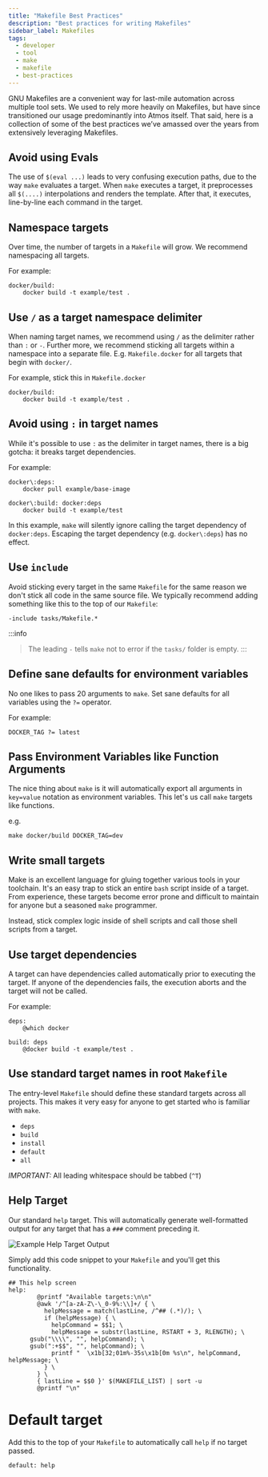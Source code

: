```yaml
---
title: "Makefile Best Practices"
description: "Best practices for writing Makefiles"
sidebar_label: Makefiles
tags:
  - developer
  - tool
  - make
  - makefile
  - best-practices
---
```


<Intro>
GNU Makefiles are a convenient way for last-mile automation across multiple tool sets. We used to rely more heavily on Makefiles, but have since transitioned our usage predominantly into Atmos itself. That said, here is a collection of some of the best practices we’ve amassed over the years from extensively leveraging Makefiles.
</Intro>

## Avoid using Evals

The use of `$(eval ...)` leads to very confusing execution paths, due to the way `make` evaluates a target. When `make` executes a target, it preprocesses all `$(....)` interpolations and renders the template. After that, it executes, line-by-line each command in the target.

## Namespace targets
Over time, the number of targets in a `Makefile` will grow. We recommend namespacing all targets.

For example:
```
docker/build:
    docker build -t example/test .
```

## Use `/` as a target namespace delimiter

When naming target names, we recommend using `/` as the delimiter rather than `:` or `-`. Further more, we recommend sticking all targets within a namespace into a separate file. E.g. `Makefile.docker` for all targets that begin with `docker/`.

For example, stick this in `Makefile.docker`
```
docker/build:
    docker build -t example/test .
```


## Avoid using `:` in target names

While it's possible to use `:` as the delimiter in target names, there is a big gotcha: it breaks target dependencies.

For example:
```
docker\:deps:
    docker pull example/base-image

docker\:build: docker:deps
    docker build -t example/test
```

In this example, `make` will silently ignore calling the target dependency of `docker:deps`. Escaping the target dependency (e.g. `docker\:deps`) has no effect.

## Use `include`

Avoid sticking every target in the same `Makefile` for the same reason we don't stick all code in the same source file. We typically recommend adding something like this to the top of our `Makefile`:

```
-include tasks/Makefile.*
```


:::info
> The leading `-` tells `make` not to error if the `tasks/` folder is empty.
:::

## Define sane defaults for environment variables

No one likes to pass 20 arguments to `make`. Set sane defaults for all variables using the `?=` operator.

For example:
```
DOCKER_TAG ?= latest
```

##  Pass Environment Variables like Function Arguments

The nice thing about `make` is it will automatically export all arguments in `key=value` notation as environment variables. This let's us call `make` targets like functions.

e.g.
```
make docker/build DOCKER_TAG=dev
```

## Write small targets

Make is an excellent language for gluing together various tools in your toolchain. It's an easy trap to stick an entire `bash` script inside of a target. From experience, these targets become error prone and difficult to maintain for anyone but a seasoned `make` programmer.

Instead, stick complex logic inside of shell scripts and call those shell scripts from a target.

## Use target dependencies

A target can have dependencies called automatically prior to executing the target. If anyone of the dependencies fails, the execution aborts and the target will not be called.

For example:
```
deps:
    @which docker

build: deps
    @docker build -t example/test .
```

## Use standard target names in root `Makefile`

The entry-level `Makefile` should define these standard targets across all projects. This makes it very easy for anyone to get started who is familiar with `make`.

* `deps`
* `build`
* `install`
* `default`
* `all`

*IMPORTANT:* All leading whitespace should be tabbed (`^T`)

## Help Target

Our standard `help` target. This will automatically generate well-formatted output for any target that has a `###` comment preceding it.

![Example Help Target Output](/assets/7ee92cd-Screen_Shot_2018-04-01_at_12.03.15_AM.png)

Simply add this code snippet to your `Makefile` and you'll get this functionality.

```
## This help screen
help:
        @printf "Available targets:\n\n"
        @awk '/^[a-zA-Z\-\_0-9%:\\]+/ { \
          helpMessage = match(lastLine, /^## (.*)/); \
          if (helpMessage) { \
            helpCommand = $$1; \
            helpMessage = substr(lastLine, RSTART + 3, RLENGTH); \
      gsub("\\\\", "", helpCommand); \
      gsub(":+$$", "", helpCommand); \
            printf "  \x1b[32;01m%-35s\x1b[0m %s\n", helpCommand, helpMessage; \
          } \
        } \
        { lastLine = $$0 }' $(MAKEFILE_LIST) | sort -u
        @printf "\n"
```

# Default target

Add this to the top of your `Makefile` to automatically call `help` if no target passed.
```
default: help
```

